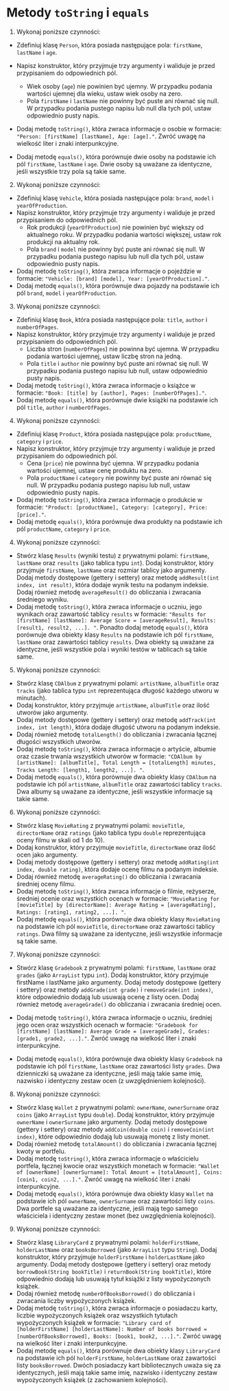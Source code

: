 # Metody `toString` i `equals`


1. Wykonaj poniższe czynności:

* Zdefiniuj klasę `Person`, która posiada następujące pola: `firstName`, `lastName` i `age`.

* Napisz konstruktor, który przyjmuje trzy argumenty i waliduje je przed przypisaniem do odpowiednich pól. 
    - Wiek osoby (`age`) nie powinien być ujemny. W przypadku podania wartości ujemnej dla wieku, ustaw wiek osoby na zero.
    - Pola `firstName` i `lastName` nie powinny być puste ani równać się null. W przypadku podania pustego napisu lub null dla tych pól, ustaw odpowiednio pusty napis.

* Dodaj metodę `toString()`, która zwraca informacje o osobie w formacie: `"Person: [firstName] [lastName], Age: [age]."`. Zwróć uwagę na wielkość liter i znaki interpunkcyjne.

* Dodaj metodę `equals()`, która porównuje dwie osoby na podstawie ich pól `firstName`, `lastName` i `age`. Dwie osoby są uważane za identyczne, jeśli wszystkie trzy pola są takie same.

2. Wykonaj poniższe czynności:

* Zdefiniuj klasę `Vehicle`, która posiada następujące pola: `brand`, `model` i `yearOfProduction`.
* Napisz konstruktor, który przyjmuje trzy argumenty i waliduje je przed przypisaniem do odpowiednich pól. 
    - Rok produkcji (`yearOfProduction`) nie powinien być większy od aktualnego roku. W przypadku podania wartości większej, ustaw rok produkcji na aktualny rok.
    - Pola `brand` i `model` nie powinny być puste ani równać się null. W przypadku podania pustego napisu lub null dla tych pól, ustaw odpowiednio pusty napis.
* Dodaj metodę `toString()`, która zwraca informacje o pojeździe w formacie: `"Vehicle: [brand] [model], Year: [yearOfProduction]."`.
* Dodaj metodę `equals()`, która porównuje dwa pojazdy na podstawie ich pól `brand`, `model` i `yearOfProduction`.

3. Wykonaj poniższe czynności:

* Zdefiniuj klasę `Book`, która posiada następujące pola: `title`, `author` i `numberOfPages`.
* Napisz konstruktor, który przyjmuje trzy argumenty i waliduje je przed przypisaniem do odpowiednich pól.
    - Liczba stron (`numberOfPages`) nie powinna być ujemna. W przypadku podania wartości ujemnej, ustaw liczbę stron na jedną.
    - Pola `title` i `author` nie powinny być puste ani równać się null. W przypadku podania pustego napisu lub null, ustaw odpowiednio pusty napis.
* Dodaj metodę `toString()`, która zwraca informacje o książce w formacie: `"Book: [title] by [author], Pages: [numberOfPages]."`.
* Dodaj metodę `equals()`, która porównuje dwie książki na podstawie ich pól `title`, `author` i `numberOfPages`.

4. Wykonaj poniższe czynności:

* Zdefiniuj klasę `Product`, która posiada następujące pola: `productName`, `category` i `price`.
* Napisz konstruktor, który przyjmuje trzy argumenty i waliduje je przed przypisaniem do odpowiednich pól.
    - Cena (`price`) nie powinna być ujemna. W przypadku podania wartości ujemnej, ustaw cenę produktu na zero.
    - Pola `productName` i `category` nie powinny być puste ani równać się null. W przypadku podania pustego napisu lub null, ustaw odpowiednio pusty napis.
* Dodaj metodę `toString()`, która zwraca informacje o produkcie w formacie: `"Product: [productName], Category: [category], Price: [price]."`.
* Dodaj metodę `equals()`, która porównuje dwa produkty na podstawie ich pól `productName`, `category` i `price`.

4. Wykonaj poniższe czynności:

* Stwórz klasę `Results` (wyniki testu) z prywatnymi polami: `firstName`, `lastName` oraz `results` (jako tablica typu `int`). Dodaj konstruktor, który przyjmuje `firstName`, `lastName` oraz rozmiar tablicy jako argumenty. Dodaj metody dostępowe (gettery i settery) oraz metodę `addResult(int index, int result)`, która dodaje wynik testu na podanym indeksie. Dodaj również metodę `averageResult()` do obliczania i zwracania średniego wyniku.  
* Dodaj metodę `toString()`, która zwraca informacje o uczniu, jego wynikach oraz zawartość tablicy `results` w formacie: `"Results for [firstName] [lastName]: Average Score = [averageResult], Results: [result1, result2, ...]. "`. Ponadto dodaj metodę `equals()`, która porównuje dwa obiekty klasy `Results` na podstawie ich pól `firstName`, `lastName` oraz zawartości tablicy `results`. Dwa obiekty są uważane za identyczne, jeśli wszystkie pola i wyniki testów w tablicach są takie same.

5. Wykonaj poniższe czynności:

* Stwórz klasę `CDAlbum` z prywatnymi polami: `artistName`, `albumTitle` oraz `tracks` (jako tablica typu `int` reprezentująca długość każdego utworu w minutach). 
* Dodaj konstruktor, który przyjmuje `artistName`, `albumTitle` oraz ilość utworów jako argumenty.
* Dodaj metody dostępowe (gettery i settery) oraz metodę `addTrack(int index, int length)`, która dodaje długość utworu na podanym indeksie.
* Dodaj również metodę `totalLength()` do obliczania i zwracania łącznej długości wszystkich utworów.
* Dodaj metodę `toString()`, która zwraca informacje o artyście, albumie oraz czasie trwania wszystkich utworów w formacie: `"CDAlbum by [artistName]: [albumTitle], Total Length = [totalLength] minutes, Tracks Length: [length1, length2, ...]. "`.
* Dodaj metodę `equals()`, która porównuje dwa obiekty klasy `CDAlbum` na podstawie ich pól `artistName`, `albumTitle` oraz zawartości tablicy `tracks`. Dwa albumy są uważane za identyczne, jeśli wszystkie informacje są takie same.
   
6. Wykonaj poniższe czynności:

* Stwórz klasę `MovieRating` z prywatnymi polami: `movieTitle`, `directorName` oraz `ratings` (jako tablica typu `double` reprezentująca oceny filmu w skali od 1 do 10).
* Dodaj konstruktor, który przyjmuje `movieTitle`, `directorName` oraz ilość ocen jako argumenty.
* Dodaj metody dostępowe (gettery i settery) oraz metodę `addRating(int index, double rating)`, która dodaje ocenę filmu na podanym indeksie.
* Dodaj również metodę `averageRating()` do obliczania i zwracania średniej oceny filmu.
* Dodaj metodę `toString()`, która zwraca informacje o filmie, reżyserze, średniej ocenie oraz wszystkich ocenach w formacie: `"MovieRating for [movieTitle] by [directorName]: Average Rating = [averageRating], Ratings: [rating1, rating2, ...]. "`.
* Dodaj metodę `equals()`, która porównuje dwa obiekty klasy `MovieRating` na podstawie ich pól `movieTitle`, `directorName` oraz zawartości tablicy `ratings`. Dwa filmy są uważane za identyczne, jeśli wszystkie informacje są takie same.

7. Wykonaj poniższe czynności:

* Stwórz klasę `Gradebook` z prywatnymi polami: `firstName`, `lastName` oraz `grades` (jako `ArrayList` typu `int`). Dodaj konstruktor, który przyjmuje firstName i lastName jako argumenty. Dodaj metody dostępowe (gettery i settery) oraz metody `addGrade(int grade)` i `removeGrade(int index)`, które odpowiednio dodają lub usuwają ocenę z listy ocen. Dodaj również metodę `averageGrade()` do obliczania i zwracania średniej ocen.

* Dodaj metodę `toString()`, która zwraca informacje o uczniu, średniej jego ocen oraz wszystkich ocenach w formacie: `"Gradebook for [firstName] [lastName]: Average Grade = [averageGrade], Grades: [grade1, grade2, ...]."`. Zwróć uwagę na wielkość liter i znaki interpunkcyjne.

* Dodaj metodę `equals()`, która porównuje dwa obiekty klasy `Gradebook` na podstawie ich pól `firstName`, `lastName` oraz zawartości listy `grades`. Dwa dzienniczki są uważane za identyczne, jeśli mają takie same imię, nazwisko i identyczny zestaw ocen (z uwzględnieniem kolejności).

8. Wykonaj poniższe czynności:

* Stwórz klasę `Wallet` z prywatnymi polami: `ownerName`, `ownerSurname` oraz `coins` (jako `ArrayList` typu `double`). Dodaj konstruktor, który przyjmuje `ownerName` i `ownerSurname` jako argumenty. Dodaj metody dostępowe (gettery i settery) oraz metody `addCoin(double coin)` i `removeCoin(int index)`, które odpowiednio dodają lub usuwają monetę z listy monet.
* Dodaj również metodę `totalAmount()` do obliczania i zwracania łącznej kwoty w portfelu.
* Dodaj metodę `toString()`, która zwraca informacje o właścicielu portfela, łącznej kwocie oraz wszystkich monetach w formacie: `"Wallet of [ownerName] [ownerSurname]: Total Amount = [totalAmount], Coins: [coin1, coin2, ...]."`. Zwróć uwagę na wielkość liter i znaki interpunkcyjne.
* Dodaj metodę `equals()`, która porównuje dwa obiekty klasy `Wallet` na podstawie ich pól `ownerName`, `ownerSurname` oraz zawartości listy `coins`. Dwa portfele są uważane za identyczne, jeśli mają tego samego właściciela i identyczny zestaw monet (bez uwzględnienia kolejności).

9. Wykonaj poniższe czynności:

* Stwórz klasę `LibraryCard` z prywatnymi polami: `holderFirstName`, `holderLastName` oraz `booksBorrowed` (jako `ArrayList` typu `String`). Dodaj konstruktor, który przyjmuje `holderFirstName` i `holderLastName` jako argumenty. Dodaj metody dostępowe (gettery i settery) oraz metody `borrowBook(String bookTitle)` i `returnBook(String bookTitle)`, które odpowiednio dodają lub usuwają tytuł książki z listy wypożyczonych książek.
* Dodaj również metodę `numberOfBooksBorrowed()` do obliczania i zwracania liczby wypożyczonych książek.
* Dodaj metodę `toString()`, która zwraca informacje o posiadaczu karty, liczbie wypożyczonych książek oraz wszystkich tytułach wypożyczonych książek w formacie: `"Library card of [holderFirstName] [holderLastName]: Number of books borrowed = [numberOfBooksBorrowed], Books: [book1, book2, ...]."`. Zwróć uwagę na wielkość liter i znaki interpunkcyjne.
* Dodaj metodę `equals()`, która porównuje dwa obiekty klasy `LibraryCard` na podstawie ich pól `holderFirstName`, `holderLastName` oraz zawartości listy `booksBorrowed`. Dwóch posiadaczy kart bibliotecznych uważa się za identycznych, jeśli mają takie same imię, nazwisko i identyczny zestaw wypożyczonych książek (z zachowaniem kolejności).